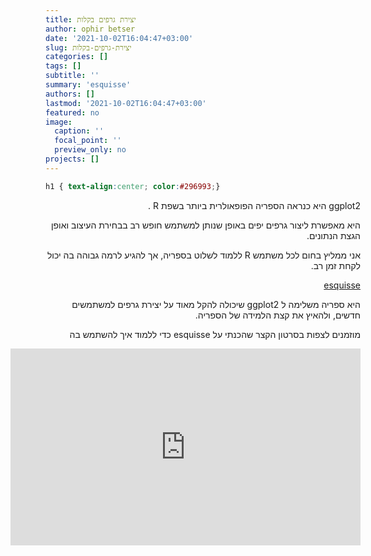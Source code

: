 ```yaml
---
title: יצירת גרפים בקלות
author: ophir betser
date: '2021-10-02T16:04:47+03:00'
slug: יצירת-גרפים-בקלות
categories: []
tags: []
subtitle: ''
summary: 'esquisse'
authors: []
lastmod: '2021-10-02T16:04:47+03:00'
featured: no
image:
  caption: ''
  focal_point: ''
  preview_only: no
projects: []
---
```


```css
h1 { text-align:center; color:#296993;}
```

<div style="text-align:right;" dir="rtl">

ggplot2
היא כנראה הספריה הפופאולרית ביותר בשפת
R
.

היא מאפשרת ליצור גרפים יפים באופן שנותן למשתמש חופש רב בבחירת העיצוב ואופן הגצת הנתונים.

אני ממליץ בחום לכל משתמש 
R
ללמוד לשלוט בספריה,
אך להגיע לרמה גבוהה בה יכול לקחת זמן רב.



<div dir="ltr"> [esquisse](https://cran.r-project.org/web/packages/esquisse/vignettes/get-started.html) </div> היא ספריה משלימה ל
ggplot2
שיכולה להקל מאוד על יצירת גרפים למשתמשים חדשים,
ולהאיץ את קצת הלמידה של הספריה.

מוזמנים לצפות בסרטון הקצר שהכנתי על
esquisse
כדי ללמוד איך להשתמש בה

<div style="text-align:center;">
<iframe width="560" height="315" src="https://www.youtube.com/embed/7-5G8I7Cpsw" frameborder="0" allowfullscreen></iframe>
</div>


</div>
